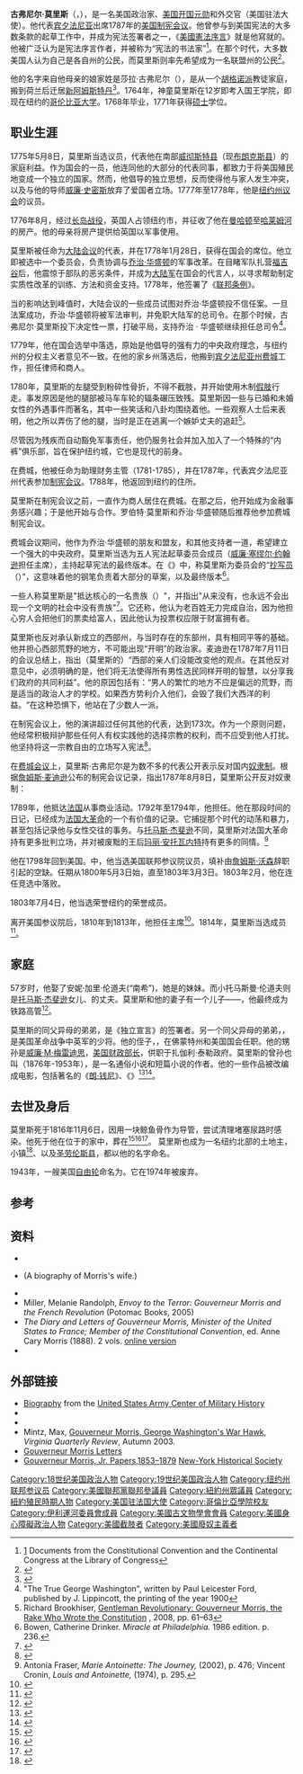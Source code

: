 {{Infobox Officeholder
|name        = 古弗尼尔·莫里斯
|image       = Gouverneur Morris.jpg
|caption     = 《1787年制宪会议成员古弗尼尔·莫里斯》
|jr/sr       = 美国参议员
|state       = [[纽约州|纽约州]]
|term_start  = 1800年4月3日
|term_end    = 1803年3月3日
|predecessor = {{le|詹姆斯·沃森 (纽约州)|James Watson (New York)|詹姆斯·沃森}}
|successor   = {{le|西奥多勒斯·贝利 (参议员)|Theodorus Bailey (senator)|西奥多勒斯·贝利}}
|birth_date  = {{birth date|1752|1|31}}
|birth_place = [[纽约州|纽约州]][[纽约市|纽约市]]
|death_date  = {{death date and age|1816|11|6|1752|1|31}}
|death_place = [[纽约州|纽约州]][[纽约市|纽约市]]
| resting_place =圣安娜教堂
|party       = [[联邦党|联邦党]]
}}

'''古弗尼尔·莫里斯'''（{{lang|en|'''Gouverneur Morris'''}}，{{bd|1752年|1月31日|1816年|11月6日}}），是一名美国政治家、[[美国开国元勋|美国开国元勋]]和外交官（美国驻法大使）。他代表[[宾夕法尼亚|宾夕法尼亚]]出席1787年的[[美国制宪会议|美国制宪会议]]。他曾参与到美国宪法的大多数条款的起草工作中，并成为宪法签署者之一，《[[美國憲法序言|美國憲法序言]]》就是他寫就的。他被广泛认为是宪法序言作者，并被称为“宪法的书法家”<ref>[http://memory.loc.gov/ammem/collections/continental/constit.html] {{Wayback|url=http://memory.loc.gov/ammem/collections/continental/constit.html |date=20150619083707 }} Documents from the Constitutional Convention and the Continental Congress at the Library of Congress</ref>。在那个时代，大多数美国人认为自己是各自州的公民，而莫里斯则率先希望成为一名联盟州的公民<ref>{{cite book|chapterurl=http://www.history.army.mil/books/RevWar/ss/morrisg.htm|chapter=Gouverneur Morris|publisher=[[United_States_Army_Center_of_Military_History|United States Army Center of Military History]]|url=http://www.history.army.mil/books/RevWar/ss/ss-fm.htm|title=Soldier-Statesmen of the Constitution|first=Robert K|last=Wright, Jr.|year=1987|id=CMH Pub 71-25|accessdate=2009-06-02|archive-date=2019-10-09|archive-url=https://web.archive.org/web/20191009074857/https://history.army.mil/books/RevWar/ss/ss-fm.htm|dead-url=no}}</ref>。

他的名字来自他母亲的娘家姓是莎拉·古弗尼尔（{{lang|en|Sarah Gouverneur}}），是从一个[[胡格诺派|胡格诺派]]教徒家庭，搬到荷兰后迁居[[新阿姆斯特丹|新阿姆斯特丹]]<ref>{{cite web | url=http://www.newnetherlandinstitute.org/history-and-heritage/dutch_americans/gouverneur-morris/ | title=Gouverneur Morris [1752-1816] | publisher=New Netherlands Institute | accessdate=17 June 2014 | archive-date=2020-08-13 | archive-url=https://web.archive.org/web/20200813055409/https://www.newnetherlandinstitute.org/history-and-heritage/dutch_americans/gouverneur-morris/ | dead-url=no }}</ref>。1764年，神童莫里斯在12岁即考入国王学院，即现在纽约的[[哥伦比亚大学|哥伦比亚大学]]。1768年毕业，1771年获得[[硕士|硕士]]学位。

==职业生涯==
1775年5月8日，莫里斯当选{{le|纽约省议会|New York Provincial Congress}}议员，代表他在南部[[威彻斯特县|威彻斯特县]]（现[[布朗克斯县|布朗克斯县]]）的家庭利益。作为国会的一员，他连同他的大部分的代表同事，都致力于将美国殖民地变成一个独立的国家。然而，他倡导的独立思想，反而使得他与家人发生冲突，以及与他的导师[[威廉·史密斯|威廉·史密斯]]放弃了爱国者立场。1777年至1778年，他是[[纽约州议会|纽约州议会]]的议员。

1776年8月，经过[[长岛战役|长岛战役]]，英国人占领纽约市，并征收了他在[[曼哈顿|曼哈顿]]至[[哈莱姆河|哈莱姆河]]的房产。他的母亲将房产提供给英国以军事使用。

莫里斯被任命为[[大陆会议|大陆会议]]的代表，并在1778年1月28日，获得在国会的席位。他立即被选中一个委员会，负责协调与[[乔治·华盛顿|乔治·华盛顿]]的军事改革。在目睹军队扎营[[福吉谷|福吉谷]]后，他震惊于部队的恶劣条件，并成为[[大陆军|大陆军]]在国会的代言人，以寻求帮助制定实质性改革的训练、方法和资金支持。1778年，他签署了《[[联邦条例|联邦条例]]》。

当{{le|康威阴谋案|Conway Cabal}}的影响达到峰值时，大陆会议的一些成员试图对乔治·华盛顿投不信任案。一旦法案成功，乔治·华盛顿将被军法审判，并免职大陆军的总司令。在那个时候，古弗尼尔·莫里斯投下决定性一票，打破平局，支持乔治 · 华盛顿继续担任总司令<ref>"The True George Washington", written by Paul Leicester Ford, published by J. Lippincott, the printing of the year 1900</ref>。

1779年，他在国会选举中落选，原始是他倡导的强有力的中央政府理念，与纽约州的分权主义者意见不一致。在他的家乡州落选后，他搬到[[宾夕法尼亚州|宾夕法尼亚州]][[费城|费城]]工作，担任律师和商人。

1780年，莫里斯的左腿受到粉碎性骨折，不得不截肢，并开始使用木制[[假肢|假肢]]行走。事发原因是他的腿部被马车车轮的辐条碾压致残。莫里斯因一些与已婚和未婚女性的外遇事件而著名，其中一些笑话和八卦均围绕着他。一些观察人士后来表明，他之所以弄伤了他的腿，当时是正在逃离一个嫉妒丈夫的追赶<ref>Richard Brookhiser, [https://books.google.com/books?id=HBdxESrTkHsC&pg=PA61&dq=%22Gouverneur+Morris%22+shattered+leg&hl=en&sa=X&ei=r_bfUpS4J_LKsASe7YGoAg&ved=0CC8Q6AEwAQ#v=onepage&q=%22Gouverneur%20Morris%22%20shattered%20leg&f=false Gentleman Revolutionary: Gouverneur Morris, the Rake Who Wrote the Constitution] {{Wayback|url=https://books.google.com/books?id=HBdxESrTkHsC&pg=PA61&dq=%22Gouverneur+Morris%22+shattered+leg&hl=en&sa=X&ei=r_bfUpS4J_LKsASe7YGoAg&ved=0CC8Q6AEwAQ#v=onepage&q=%22Gouverneur%20Morris%22%20shattered%20leg&f=false |date=20201017123043 }}, 2008, pp. 61–63</ref>。

尽管因为残疾而自动豁免军事责任，他仍服务社会并加入加入了一个特殊的“内裤”俱乐部，旨在保护纽约城，它也是现代{{le|纽约警卫队|New York Guard}}的前身。

在费城，他被任命为助理财务主管（1781-1785），并在1787年，代表宾夕法尼亚州代表参加[[制宪会议|制宪会议]]。1788年，他返回到纽约的住所。

莫里斯在制宪会议之前，一直作为商人居住在费城。在那之后，他开始成为金融事务感兴趣；于是他开始与{{le|罗伯特·莫里斯 (金融家)|Robert Morris (financier)|罗伯特·莫里斯}}合作。罗伯特·莫里斯和乔治·华盛顿随后推荐他参加费城制宪会议。

费城会议期间，他作为乔治·华盛顿的朋友和盟友，和其他支持者一道，希望建立一个强大的中央政府。莫里斯当选为五人宪法起草委员会成员（[[威廉·塞缪尔·约翰逊|威廉·塞缪尔·约翰逊]]担任主席），主持起草宪法的最终版本。{{le|凯瑟琳·德林克·鲍恩|Catherine Drinker Bowen}}在《{{le|费城奇迹|Miracle at Philadelphia}}》中，称莫里斯为委员会的“[[抄写员|抄写员]]（{{lang|en|amanuensis}}）”，这意味着他的钢笔负责着大部分的草案，以及最终版本<ref>Bowen, Catherine Drinker. ''Miracle at Philadelphia.'' 1986 edition. p. 236.</ref>。

一些人称莫里斯是"抵达核心的一名贵族（{{lang|en|an aristocrat to the core}}）"，并指出"从来没有，也永远不会出现一个文明的社会中没有贵族"<ref>{{cite web |url=http://cyberjournal.org/authors/fresia/ |title=Toward An American Revolution |publisher=Cyberjournal.org |date= |accessdate=2010-03-19 |deadurl=yes |archiveurl=https://web.archive.org/web/20100607102331/http://cyberjournal.org/authors/fresia/ |archivedate=2010-06-07 }}</ref>。它还称，他认为老百姓无力完成自治，因为他担心穷人会把他们的票卖给富人，因此他认为投票权应限于财富拥有者。

莫里斯也反对承认新成立的西部州，与当时存在的东部州，具有相同平等的基础。他并担心西部荒野的地方，不可能出现“开明”的政治家。麦迪逊在1787年7月11日的会议总结上，指出（莫里斯的）“西部的亲人们没能改变他的观点。在其他反对意见中，必须明确的是，他们将无法使得所有男性选民同样开明的智慧，以分享我们政府的共同利益”。他的原因包括有：“男人的繁忙的地方不应是偏远的荒野，而是适当的政治人才的学校。如果西方势利介入他们，会毁了我们大西洋的利益。“在这种恐惧下，他站在了少数人一派。

在制宪会议上，他的演讲超过任何其他的代表，达到173次。作为一个原则问题，他经常积极辩护那些任何人有权实践他的选择宗教的权利，而不应受到他人打扰。他坚持将这一宗教自由的立场写入宪法<ref>{{cite web|url=http://citation.allacademic.com//meta/p_mla_apa_research_citation/2/8/1/1/2/pages281125/p281125-25.php|title=Gouverneur Morris, Theistic Rationalist|author=Gregg Frazer|page=26|publisher=Allacademic.com|date=|accessdate=2010-03-19|archive-url=https://web.archive.org/web/20150724114017/http://citation.allacademic.com//meta/p_mla_apa_research_citation/2/8/1/1/2/pages281125/p281125-25.php|archive-date=2015-07-24|dead-url=yes}}</ref>。

在[[费城会议|费城会议]]上，莫里斯·古弗尼尔是为数不多的代表公开表示反对国内[[奴隶制|奴隶制]]。根据[[詹姆斯·麦迪逊|詹姆斯·麦迪逊]]公布的制宪会议记录，指出1787年8月8日，莫里斯公开反对奴隶制：

{{Cquote|他始终坚持反对国内奴隶制。这是一个邪恶的制度。这是上天对那些支持奴隶制州的诅咒。比较那些中部州的自由地区的，富饶、高贵的种植方式，标志着人民的繁荣和幸福；而在马里兰州和其他拥有奴隶制的地方，人们痛苦和贫困。…继续向南的，你们走过的每一步，那些通过奴隶的地区，只有沙漠的堆积，和可怜虫们的增加。

凭什么规则，奴隶能够被计算入代表？他们是男人吗？那么让他们成为公民，让他们有权力投票。他们是财产么？那么，是否要把其他财产也包括在内？在这个城市（费城）的房子，要远比南卡罗来纳沼泽中所有的奴隶更昂贵。<ref>{{cite web|url=http://oll.libertyfund.org/index.php?option=com_staticxt&staticfile=show.php%3Ftitle=1909&layout=html#chapter_112488|title=James Madison, The Debates in the Several State Conventions of the Adoption of the Federal Constitution vol. 5 [1827]|author=James Madison|year=1787|accessdate=2009-07-29}}</ref>}}

1789年，他抵达[[法国|法国]]从事商业活动。1792年至1794年，他担任{{le|美国驻法国大使|United States Ambassador to France|美国驻法国全权大使}}。他在那段时间的日记，已经成为[[法国大革命|法国大革命]]的一个有价值的记录。它捕捉那个时代的动荡和暴力，甚至包括记录他与女性交往的事务。与[[托马斯·杰斐逊|托马斯·杰斐逊]]不同，莫里斯对法国大革命持有更多批判立场，并对被废黜的王后[[玛丽·安托瓦内特|玛丽·安托瓦内特]]持有更多的同情。<ref>Antonia Fraser, ''Marie Antoinette: The Journey,'' (2002), p. 476; Vincent Cronin, ''Louis and Antoinette,'' (1974), p. 295.</ref>

他在1798年回到美国。{{le|1800年4月美国参议院纽约地区特别选举|United States Senate special election in New York, April 1800}}中，他当选美国联邦参议院议员，填补由[[詹姆斯·沃森|詹姆斯·沃森]]辞职引起的空缺。任期从1800年5月3日始，直至1803年3月3日。1803年2月，他在连任竞选中落败。

1803年7月4日，他当选荣誉纽约{{le|辛辛那提社会|Society of the Cincinnati}}的荣誉成员。

离开美国参议院后，1810年到1813年，他担任{{le|伊利运河委员会|Erie Canal Commission}}主席<ref>{{cite web|author=Will Wilkinson from the July 2004 issue|url=http://www.reason.com/news/show/29197.html|title=The Fun-Loving Founding Father: Gouverneur Morris, the First Modern American|work=Reason|date=July 2004|accessdate=2010-03-19|archive-url=https://web.archive.org/web/20090903152214/http://reason.com/news/show/29197.html|archive-date=2009-09-03|dead-url=yes}}</ref>。1814年，莫里斯当选{{le|美國古文物學會|American Antiquarian Society}}成员<ref>{{cite web|url=http://www.americanantiquarian.org/memberlistm|title=MemberListM|work=American Antiquarian Society|accessdate=2015-07-24|archive-date=2016-06-24|archive-url=https://web.archive.org/web/20160624005252/http://www.americanantiquarian.org/memberlistm|dead-url=no}}</ref>。

==家庭==

57岁时，他娶了安妮·加里·伦道夫(“南希”)，她是{{le|小托马斯·曼伦道夫|Thomas Mann Randolph, Jr.}}的妹妹。而小托马斯曼·伦道夫则是[[托马斯·杰斐逊|托马斯·杰斐逊]]女儿、{{le|玛莎·杰斐逊·伦道夫|Martha Jefferson Randolph}}的丈夫。莫里斯和他的妻子有一个儿子——{{le|小莫里斯·古弗尼尔|Gouverneur Morris Jr.}}，他最终成为铁路高管<ref name="nrhpinv_ny">{{cite web |url=http://www.oprhp.state.ny.us/hpimaging/hp_view.asp?GroupView=645 |title=National Register of Historic Places Registration: St. Ann's Church Complex |date=October 1979 |accessdate=2011-01-12 |author=Elizabeth Spencer-Ralph and Gloria McDarrah |publisher=[[New_York_State_Office_of_Parks,_Recreation_and_Historic_Preservation|New York State Office of Parks, Recreation and Historic Preservation]] |deadurl=yes |archiveurl=https://web.archive.org/web/20120319063104/http://www.oprhp.state.ny.us/hpimaging/hp_view.asp?GroupView=645 |archivedate=2012-03-19 }}</ref>。

莫里斯的同父异母的弟弟，{{le|刘易斯·莫里斯|Lewis Morris}}是《独立宣言》的签署者。另一个同父异母的弟弟，{{le|斯塔茨·隆·莫里斯|[Staats Long Morris}}，是美国革命战争中英军的少将。他的侄子，{{le|路易斯·理查德·莫里斯|Lewis Richard Morris}}，在佛蒙特州和美国国会任职。他的甥孙是[[威廉·M·梅雷迪思|威廉·M·梅雷迪思]]，[[美国财政部长|美国财政部长]]，供职于扎伽利·泰勒政府。莫里斯的曾孙也叫{{le|古弗尼尔·莫里斯 (小说家)|Gouverneur Morris (novelist)|古弗尼尔}}（1876年-1953年），是一名通俗小说和短篇小说的作者。他的一些作品被改编成电影，包括著名的《[[朗·钱尼|朗·钱尼]]》、《{{le|惩罚 (电影)|The Penalty (film)|惩罚}}》<ref>{{cite web|url=http://www.gutenberg.org/browse/authors/m#a1721|title=Browse By Author: M – Project Gutenberg|publisher=Gutenberg.org|date=1916-07-01|accessdate=2010-03-19|archive-date=2011-04-06|archive-url=https://web.archive.org/web/20110406090918/http://www.gutenberg.org/browse/authors/m#a1721|dead-url=no}}</ref><ref>{{cite web|url=http://imdb.com/name/nm0606563/|title=Gouverneur Morris|publisher=Imdb.com|date=2009-05-01|accessdate=2010-03-19|archive-date=2020-09-23|archive-url=https://web.archive.org/web/20200923162322/https://www.imdb.com/name/nm0606563/|dead-url=no}}</ref>。

==去世及身后==
莫里斯死于1816年11月6日，因用一块鲸鱼骨作为导管，尝试清理堵塞尿路时感染。他死于他在位于{{le|莫里萨尼亚|Morrisania}}的家中，葬在{{le|布朗克斯圣安娜教堂|St. Ann's Episcopal Church (Bronx)}}<ref>{{cite book|last=Adams|first=William Howard|title=Gouverneur Morris: an independent life|year=2003|publisher=Yale University Press|url=https://books.google.com/?id=GYxgEf7VbMcC&pg=PA323&dq=Gouverneur+Morris++whalebone#v=onepage&q&f=false|isbn=0-300-09980-0}}</ref><ref>{{cite book|last=Kirschke|first=James J.|title=Gouverneur Morris: author, statesman, and man of the world|year=2005|publisher=Macmillan|isbn=0-312-24195-X|url=https://books.google.com/?id=MkqBV79cVMkC&pg=PA265&lpg=PA265&dq=Gouverneur+Morris++whalebone#v=onepage&q&f=false}}</ref><ref>{{Findagrave|4718}}</ref>。
莫里斯也成为一名纽约北部的土地主，小镇{{le|古弗尼尔镇|Gouverneur (town), New York}}<ref>{{cite book | url=https://books.google.com/books?id=9V1IAAAAMAAJ&pg=PA140#v=onepage&q&f=false | title=The Origin of Certain Place Names in the United States | publisher=Govt. Print. Off. | author=Gannett, Henry | year=1905 | pages=140 | access-date=2015-07-24 | archive-date=2019-06-08 | archive-url=https://web.archive.org/web/20190608205141/https://books.google.com/books?id=9V1IAAAAMAAJ&pg=PA140#v=onepage&q&f=false | dead-url=no }}</ref>、以及[[圣劳伦斯县|圣劳伦斯县]]{{le|古弗尼尔村|Gouverneur (village), New York}}，都以他的名字命名。

1943年，一艘美国[[自由轮|自由轮]]命名为{{le|SS古弗尼尔·莫里斯号|SS Gouverneur Morris}}。它在1974年被废弃。

==参考==
{{reflist|colwidth=30em}}

==资料==
* {{cite book|last=Brookhiser|first=Richard|authorlink=Richard Brookhiser|title=Gentleman Revolutionary: Gouverneur Morris, the Rake Who Wrote the Constitution|url=https://archive.org/details/gentlemanrevolut0000broo|year=2003|publisher=Free Press|location=New York|isbn=0-7432-2379-9}}
* {{cite book|last=Crawford|first=Alan Pell|title=Unwise Passions: A True Story of a Remarkable Woman—and the First Great Scandal of Eighteenth-century America|url=https://archive.org/details/unwisepassionstr00alan|year=2000|publisher=Simon & Schuster|location=New York|isbn=0-684-83474-X}} (A biography of Morris's wife.)
* {{cite book|last=Fresia|first=Jerry|title=Toward an American Revolution: Exposing the Constitution & Other Illusions|url=https://archive.org/details/towardamericanre00fres|year=1988|publisher=South End Press|location=Cambridge}}
* Miller, Melanie Randolph, ''Envoy to the Terror: Gouverneur Morris and the French Revolution'' (Potomac Books, 2005)
* ''The Diary and Letters of Gouverneur Morris, Minister of the United States to France; Member of the Constitutional Convention'', ed. Anne Cary Morris (1888). 2 vols. [http://oll.libertyfund.org/Home3/Book.php?recordID=0215.01 online version] {{Wayback|url=http://oll.libertyfund.org/Home3/Book.php?recordID=0215.01 |date=20200807124218 }}
* {{cite book|last=Swiggert|first=Howard|title=The Extraordinary Mr. Morris|year=1952|publisher=Doubleday & Co.|location=New York|id=loc 52-5540}}

==外部链接==
{{commons}}
* [http://www.history.army.mil/books/RevWar/ss/morrisg.htm Biography] {{Wayback|url=http://www.history.army.mil/books/RevWar/ss/morrisg.htm |date=20210129202517 }} from the [[United_States_Army_Center_of_Military_History|United States Army Center of Military History]]
* {{CongBio|M000976}}
* {{nndb|146/000049996}}
* Mintz, Max, [https://web.archive.org/web/20071008042447/http://www.vqronline.org/articles/2003/autumn/mintz-gouverneur-morris-george/ Gouverneur Morris, George Washington's War Hawk], ''Virginia Quarterly Review'', Autumn 2003.
* [http://www.familytales.org/results.php?tla=gom Gouverneur Morris Letters] {{Wayback|url=http://www.familytales.org/results.php?tla=gom |date=20131104073318 }}
* [http://dlib.nyu.edu/findingaids/html/nyhs/morris.html Gouverneur Morris, Jr. Papers,1853–1879] {{Wayback|url=http://dlib.nyu.edu/findingaids/html/nyhs/morris.html |date=20120212023738 }} [[New-York_Historical_Society|New-York Historical Society]]
{{s-start}}
{{s-dip}}
{{succession box
|title={{le|美国驻法国大使|United States Ambassador to France|美国驻法国全权大使}}
|before={{le|威廉·肖特 (美国外交官)|William Short (American ambassador)|威廉·肖特}}
|after=[[詹姆斯·门罗|詹姆斯·门罗]]
|years=1792–1794}}
{{s-par|us-sen}}
{{U.S. Senator box
| state=纽约
| class=1
| before={{le|詹姆斯·沃森 (纽约州)|James Watson (New York)|詹姆斯·沃森}}
| years= 1800–1803
| after= {{le|西奥多勒斯·贝利 (参议员)|Theodorus Bailey (senator)|西奥多勒斯·贝利}}
| alongside=[[小约翰·阿姆斯特朗|小约翰·阿姆斯特朗]]、{{le|德·威特·克林顿|De Witt Clinton}}}}
{{s-end}}
{{美国宪法签署人}}
{{Authority control}}

{{DEFAULTSORT:Morris, Gouverneur}}

[[Category:18世纪美国政治人物|Category:18世纪美国政治人物]]
[[Category:19世纪美国政治人物|Category:19世纪美国政治人物]]
[[Category:纽约州联邦参议员|Category:纽约州联邦参议员]]
[[Category:美國聯邦黨聯邦參議員|Category:美國聯邦黨聯邦參議員]]
[[Category:紐約州眾議員|Category:紐約州眾議員]]
[[Category:紐約殖民時期人物|Category:紐約殖民時期人物]]
[[Category:美国驻法国大使|Category:美国驻法国大使]]
[[Category:哥倫比亞學院校友|Category:哥倫比亞學院校友]]
[[Category:伊利運河委員會成員|Category:伊利運河委員會成員]]
[[Category:美國古文物學會會員|Category:美國古文物學會會員]]
[[Category:美國身心障礙政治人物|Category:美國身心障礙政治人物]]
[[Category:美國截肢者|Category:美國截肢者]]
[[Category:美國廢奴主義者|Category:美國廢奴主義者]]